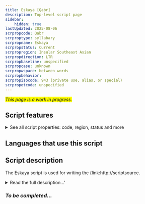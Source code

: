 ```yaml
---
title: Eskaya [Qabr]
description: Top-level script page
sidebar:
    hidden: true
lastUpdated: 2025-08-06
scrpropcode: Qabr
scrproptype: syllabary
scrpropname: Eskaya
scrpropstatus: Current
scrpropregion: Insular Southeast Asian
scrpropdirection: LTR
scrpropbaseline: unspecified
scrpropcase: unknown
scrpropwspace: between words
scrpropbehavior: 
scrpropisocode: 943 (private use, alias, or special)
scrpropotcode: unspecified
---
```


<span style='background-color:yellow'>_This page is a work in progress._</span>


## Script features

<details>
<summary> See all script properties: code, region, status and more</summary>
<ScriptInfo />
</details>

## Languages that use this script

<WsList script='Qabr' wsMax='5' />

## Script description

The Eskaya script is used for writing the {link:http://scriptsource.

<details><summary>Read the full description...'</summary>_Not yet available._</details>

### _To be completed..._

